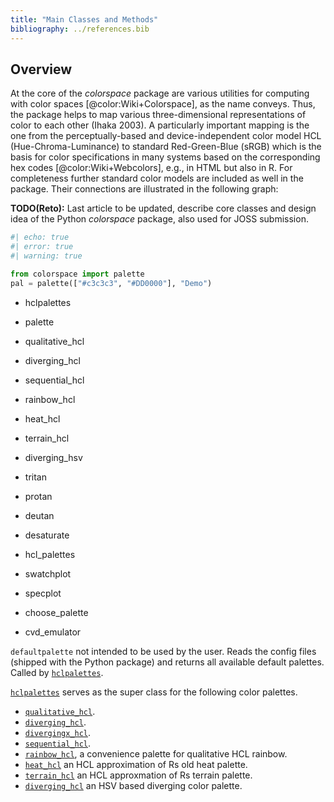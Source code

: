 ```yaml
---
title: "Main Classes and Methods"
bibliography: ../references.bib
---
```


## Overview

At the core of the *colorspace* package are various utilities for computing with
color spaces [@color:Wiki+Colorspace], as the name conveys. Thus, the package helps to
map various three-dimensional representations of color to each other (Ihaka
2003). A particularly important mapping is the one from the perceptually-based
and device-independent color model HCL (Hue-Chroma-Luminance) to standard
Red-Green-Blue (sRGB) which is the basis for color specifications in many
systems based on the corresponding hex codes [@color:Wiki+Webcolors], e.g., in HTML
but also in R. For completeness further standard color models are included as
well in the package. Their connections are illustrated in the following graph:

**TODO(Reto):** Last article to be updated, describe core classes and design
idea of the Python _colorspace_ package, also used for JOSS submission.

```python
#| echo: true
#| error: true
#| warning: true

from colorspace import palette
pal = palette(["#c3c3c3", "#DD0000"], "Demo")
```


* hclpalettes
* palette
* qualitative_hcl
* diverging_hcl
* sequential_hcl
* rainbow_hcl
* heat_hcl
* terrain_hcl
* diverging_hsv

* tritan
* protan
* deutan
* desaturate

* hcl_palettes
* swatchplot
* specplot
* choose_palette
* cvd_emulator



`defaultpalette` not intended to be used by the user.
Reads the config files (shipped with the Python package) and returns all available
default palettes. Called by [`hclpalettes`](/man/colorspace.palettes.hclpalettes.qmd).

[`hclpalettes`](/man/colorspace.palettes.hclpalettes.qmd) serves as the super
class for the following color palettes.

* [`qualitative_hcl`](/man/colorspace.palettes.qualitative_hcl.qmd).
* [`diverging_hcl`](/man/colorspace.palettes.diverging_hcl.qmd).
* [`divergingx_hcl`](/man/colorspace.palettes.divergingx_hcl.qmd).
* [`sequential_hcl`](/man/colorspace.palettes.sequential_hcl.qmd).
* [`rainbow_hcl`](/man/colorspace.palettes.rainbow_hcl.qmd), a convenience palette for qualitative HCL rainbow.
* [`heat_hcl`](/man/colorspace.palettes.heat_hcl.qmd) an HCL approximation of Rs old heat palette.
* [`terrain_hcl`](/man/colorspace.palettes.terrain_hcl.qmd) an HCL approxmation of Rs terrain palette.
* [`diverging_hcl`](/man/colorspace.palettes.diverging_hsv.qmd) an HSV based diverging color palette.


